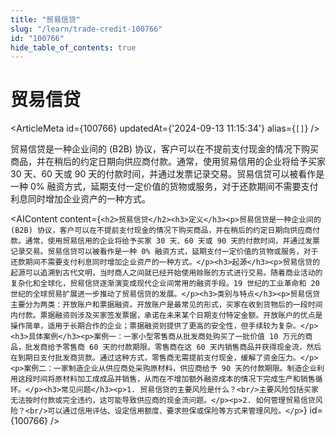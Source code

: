 ```yaml
---
title: "贸易信贷"
slug: "/learn/trade-credit-100766"
id: "100766"
hide_table_of_contents: true
---
```



# 贸易信贷

<ArticleMeta id={100766} updatedAt={'2024-09-13 11:15:34'} alias={`[]`} />
<div className='border-solid border-b border-t-0 my-4 border-[var(--ifm-color-gray-300)]' />

贸易信贷是一种企业间的 (B2B) 协议，客户可以在不提前支付现金的情况下购买商品，并在稍后的约定日期向供应商付款。通常，使用贸易信用的企业将给予买家 30 天、60 天或 90 天的付款时间，并通过发票记录交易。贸易信贷可以被看作是一种 0% 融资方式，延期支付一定价值的货物或服务，对于还款期间不需要支付利息同时增加企业资产的一种方式。

<AIContent content={`<h2>贸易信贷</h2><h3>定义</h3><p>贸易信贷是一种企业间的 (B2B) 协议，客户可以在不提前支付现金的情况下购买商品，并在稍后的约定日期向供应商付款。通常，使用贸易信用的企业将给予买家 30 天、60 天或 90 天的付款时间，并通过发票记录交易。贸易信贷可以被看作是一种 0% 融资方式，延期支付一定价值的货物或服务，对于还款期间不需要支付利息同时增加企业资产的一种方式。</p><h3>起源</h3><p>贸易信贷的起源可以追溯到古代文明，当时商人之间就已经开始使用赊账的方式进行交易。随着商业活动的复杂化和全球化，贸易信贷逐渐演变成现代企业间常用的融资手段。19 世纪的工业革命和 20 世纪的全球贸易扩展进一步推动了贸易信贷的发展。</p><h3>类别与特点</h3><p>贸易信贷主要分为两类：开放账户和票据融资。开放账户是最常见的形式，买家在收到货物后的一段时间内付款。票据融资则涉及买家签发票据，承诺在未来某个日期支付特定金额。开放账户的优点是操作简单，适用于长期合作的企业；票据融资则提供了更高的安全性，但手续较为复杂。</p><h3>具体案例</h3><p>案例一：一家小型零售商从批发商处购买了一批价值 10 万元的商品，批发商给予零售商 60 天的付款期限。零售商在这 60 天内销售商品并获得现金流，然后在到期日支付批发商货款。通过这种方式，零售商无需提前支付现金，缓解了资金压力。</p><p>案例二：一家制造企业从供应商处采购原材料，供应商给予 90 天的付款期限。制造企业利用这段时间将原材料加工成成品并销售，从而在不增加额外融资成本的情况下完成生产和销售循环。</p><h3>常见问题</h3><p>1. 贸易信贷的主要风险是什么？<br/>主要风险包括买家无法按时付款或完全违约，这可能导致供应商的现金流问题。</p><p>2. 如何管理贸易信贷风险？<br/>可以通过信用评估、设定信用额度、要求担保或保险等方式来管理风险。</p>`} id={100766} />
